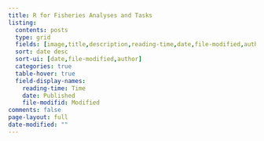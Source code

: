 ```yaml
---
title: R for Fisheries Analyses and Tasks
listing:
  contents: posts
  type: grid
  fields: [image,title,description,reading-time,date,file-modified,author]
  sort: date desc
  sort-ui: [date,file-modified,author]
  categories: true
  table-hover: true
  field-display-names: 
    reading-time: Time
    date: Published
    file-modifid: Modified
comments: false
page-layout: full
date-modified: ""
---
```

